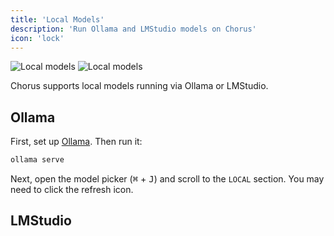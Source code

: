 ```yaml
---
title: 'Local Models'
description: 'Run Ollama and LMStudio models on Chorus'
icon: 'lock'
---
```


<img src="/images/local-light.png" alt="Local models" className='block dark:hidden' />
<img src="/images/local-dark.png" alt="Local models" className="hidden dark:block" />

Chorus supports local models running via Ollama or LMStudio.

## Ollama

First, set up [Ollama](https://ollama.com). Then run it:

```bash Run Ollama
ollama serve
```

Next, open the model picker (<kbd>⌘</kbd> + <kbd>J</kbd>) and scroll to the `LOCAL` section. You may need to click the <Icon icon="arrows-rotate"/> refresh icon.

## LMStudio